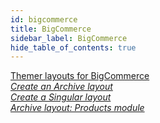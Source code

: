 ```yaml
---
id: bigcommerce
title: BigCommerce
sidebar_label: BigCommerce
hide_table_of_contents: true
---
```


<div className="row">
  <div className="col col--6">
    <a className="jump-to" href="/beaver-themer/integrations/bigcommerce/beaver-themer-layouts-for-bigcommerce" aria-label="Themer layouts for BigCommerce">
      <div className="jump-to--main">
        Themer layouts for BigCommerce
      </div>
      <div className="jump-to--icon">
        <i className="fas fa-chevron-right" />
      </div>
    </a>
    <a className="jump-to" href="/beaver-themer/integrations/bigcommerce/create-an-archive-themer-layout-for-bigcommerce" aria-label="Create an Archive layout">
      <div className="jump-to--main">
        Create an Archive layout
      </div>
      <div className="jump-to--icon">
        <i className="fas fa-chevron-right" />
      </div>
    </a>
  </div>
  <div className="col col--6">
    <a className="jump-to" href="/beaver-themer/integrations/bigcommerce/create-a-themer-layout-to-display-a-single-bigcommerce-product" aria-label="Create a Singular layout">
      <div className="jump-to--main">
        Create a Singular layout
      </div>
      <div className="jump-to--icon">
        <i className="fas fa-chevron-right" />
      </div>
    </a>
    <a className="jump-to" href="/beaver-themer/integrations/bigcommerce/products-posts-module-for-bigcommerce" aria-label="Archive layout Products module">
      <div className="jump-to--main">
        Archive layout: Products module
      </div>
      <div className="jump-to--icon">
        <i className="fas fa-chevron-right" />
      </div>
    </a>
  </div>
</div>

